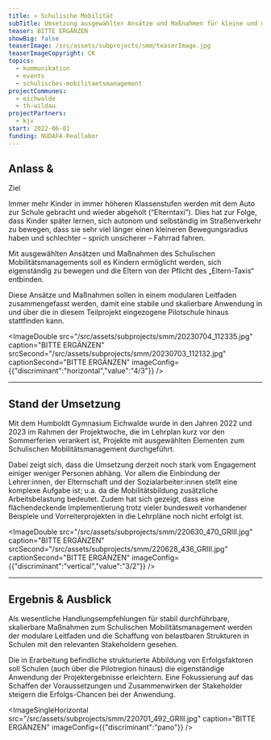 ```yaml
---
title: » Schulische Mobilität
subTitle: Umsetzung ausgewählter Ansätze und Maßnahmen für kleine und mittlere Kommunen
teaser: BITTE ERGÄNZEN
showBig: false
teaserImage: /src/assets/subprojects/smm/teaserImage.jpg
teaserImageCopyright: CK
topics:
  - kommunikation
  - events
  - schulisches-mobilitaetsmanagement
projectCommunes:
  - eichwalde
  - th-wildau
projectPartners:
  - kjv
start: 2022-06-01
funding: NUDAFA-Reallabor
---
```

## Anlass &

Ziel

Immer mehr Kinder in immer höheren Klassenstufen werden mit dem Auto zur Schule gebracht und wieder abgeholt (“Elterntaxi”). Dies hat zur Folge, dass Kinder später lernen, sich autonom und selbständig im Straßenverkehr zu bewegen, dass sie sehr viel länger einen kleineren Bewegungsradius haben und schlechter – sprich unsicherer – Fahrrad fahren.

Mit ausgewählten Ansätzen und Maßnahmen des Schulischen Mobilitätsmanagements soll es Kindern ermöglicht werden, sich eigenständig zu bewegen und die Eltern von der Pflicht des „Eltern-Taxis“ entbinden.

Diese Ansätze und Maßnahmen sollen in einem modularen Leitfaden zusammengefasst werden, damit eine stabile und skalierbare Anwendung in und über die in diesem Teilprojekt eingezogene Pilotschule hinaus stattfinden kann.

<ImageDouble src="/src/assets/subprojects/smm/20230704_112335.jpg" caption="BITTE ERGÄNZEN" srcSecond="/src/assets/subprojects/smm/20230703_112132.jpg" captionSecond="BITTE ERGÄNZEN" imageConfig={{"discriminant":"horizontal","value":"4/3"}} />

---

## Stand der Umsetzung

Mit dem Humboldt Gymnasium Eichwalde wurde in den Jahren 2022 und 2023 im Rahmen der Projektwoche, die im Lehrplan kurz vor den Sommerferien verankert ist, Projekte mit ausgewählten Elementen zum Schulischen Mobilitätsmanagement durchgeführt.

Dabei zeigt sich, dass die Umsetzung derzeit noch stark vom Engagement einiger weniger Personen abhäng. Vor allem die Einbindung der Lehrer:innen, der Elternschaft und der Sozialarbeiter:innen stellt eine komplexe Aufgabe ist; u.a. da die Mobilitätsbildung zusätzliche Arbeitsbelastung bedeutet. Zudem hat sich gezeigt, dass eine flächendeckende Implementierung trotz vieler bundesweit vorhandener Beispiele und Vorreiterprojekten in die Lehrpläne noch nicht erfolgt ist.

<ImageDouble src="/src/assets/subprojects/smm/220630_470_GRIII.jpg" caption="BITTE ERGÄNZEN" srcSecond="/src/assets/subprojects/smm/220628_436_GRIII.jpg" captionSecond="BITTE ERGÄNZEN" imageConfig={{"discriminant":"vertical","value":"3/2"}} />

---

## Ergebnis & Ausblick

Als wesentliche Handlungsempfehlungen für stabil durchführbare, skalierbare Maßnahmen zum Schulischen Mobilitätsmanagement werden der modulare Leitfaden und die Schaffung von belastbaren Strukturen in Schulen mit den relevanten Stakeholdern gesehen.

Die in Erarbeitung befindliche strukturierte Abbildung von Erfolgsfaktoren soll Schulen (auch über die Pilotregion hinaus) die eigenständige Anwendung der Projektergebnisse erleichtern. Eine Fokussierung auf das Schaffen der Voraussetzungen und Zusammenwirken der Stakeholder steigern die Erfolgs-Chancen bei der Anwendung.

<ImageSingleHorizontal src="/src/assets/subprojects/smm/220701_492_GRIII.jpg" caption="BITTE ERGÄNZEN" imageConfig={{"discriminant":"pano"}} />

